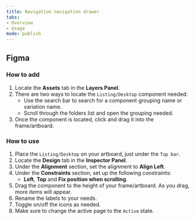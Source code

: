 ```yaml
---
title: Navigation navigation drawer
tabs: 
- Overview
- Usage
mode: publish
---
```



## Figma

### How to add

1. Locate the **Assets** tab in the **Layers Panel**.
2. There are two ways to locate the `Listing/Desktop` component needed: 
	* Use the search bar to search for a component grouping name or variation name.
	* Scroll through the folders list and open the grouping needed.
3. Once the component is located, click and drag it into the frame/artboard. 


### How to use

1. Place the `Listing/Desktop` on your artboard, just under the `Top bar`. 
2. Locate the **Design** tab in the **Inspector Panel**.
3. Under the **Alignment** section, set the alignment to **Align Left**.
4. Under the **Constraints** section, set up the following constraints:
    * **Left**, **Top** and **Fix position when scrolling**.
5. Drag the component to the height of your frame/artboard. As you drag, more *items* will appear. 
6. Rename the labels to your needs. 
7. Toggle on/off the icons as needed. 
8. Make sure to change the active page to the `Active` state. 
